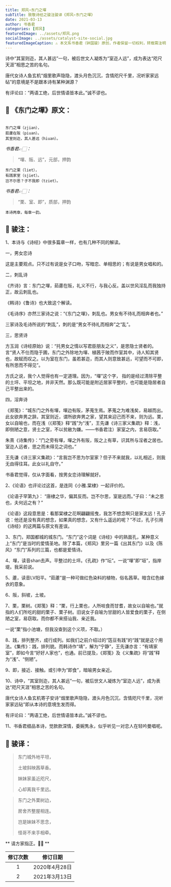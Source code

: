 ```yaml
---
title: 郑风∘东门之墠
subTitle: 致敬诗经之骏注骏译《郑风∘东门之墠》 
date: 2021-03-13 
author: 书香君
categories: [郑风]
featuredImage: ../assets/郑风.png
socialImage: ../assets/catalyst-site-social.jpg
featuredImageCaption: ⚠️️ 本文系书香君（钟国骏）原创，作者保留一切权利，转载需注明出处。
---
```


诗中“其室则迩，其人甚远”一句，被后世文人凝炼为“室迩人远”，成为表达“咫尺天涯”相思之苦的名句。

唐代女诗人鱼玄机“烟里歌声隐隐，渡头月色沉沉，含情咫尺千里，况听家家远砧”的意境是不是跟本诗有某种渊源？

有评论曰：“两语工绝，后世情语皆本此。”诚不谬也。

## 🌼 《东门之墠》原文：
```

东门之墠（zjian），
茹藘在阪（piuan）。
其室则迩，其人甚远（hiuan）。

```
*书香君👉🏻：* 

> “墠、阪、远”，元部，押韵

```
东门之栗（liet），
有践家室（sjiet）。
岂不尔思？子不我即（tziet）。

```
*书香君👉🏻：* 

> “栗、室、即”，质部，押韵

```
本诗两章，每章一韵。

```
## 🍁️ 骏注：

1、本诗与《诗经》中很多篇章一样，也有几种不同的解读。

一，男女恋诗

这是主要观点。只不过有说是女子口吻，写暗恋、单相思的；有说是男女唱和的。

二，刺乱诗

《齐诗》言：东门之墠，茹藘在阪，礼义不行，与我心反。盖以世风淫乱而我独持正，故云刺乱也。

《韩诗》《鲁诗》也大致这个解读。

《毛诗序》亦然三家诗之说：“《东门之墠》，刺乱也。男女有不待礼而相奔者也。”

三家诗及毛诗所说的“刺乱”，刺的是“男女不待礼而相奔”之“乱”。

三，思贤诗

方玉润《诗经原始》说：“托男女之情以写君臣朋友之义”，是思隐士贤者的。言“贤人不仕而隐于圃，东门之外除地为墠、植茜于陂而作室其中，诗人知其贤也，故赋而叹之。以为室在东门，虽若甚迩，而其人则意致甚远，可望而不可即，有所思而不得见”。

方氏之说，我个人觉得也有一定道理。因为，“墠”这个字， 指的是经过清除平整的土坪、平坦之地，并非天然。那么既可能是附近居家平整的，也可能是隐居者自己平整出来的。

四，淫奔诗

《郑笺》：“城东门之外有墠，墠边有阪，茅蒐生焉。茅蒐之为难浅矣，易越而出。此女欲奔男之辞。其室则近，谓所欲奔男之家，望其来迎己而不来，则为远。栗，女以自喻也，而在浅（《郑笺》释“践”为“浅”，王先谦《诗三家义集疏》释：浅，即侧陋之意，贤士之室，不以贫敝为嫌。——书香君注）家室之内，言易窃取。”

朱熹《诗集传》：“门之旁有墠，墠之外有阪，阪之上有草，识其所与淫者之居也。室迩人远者，思之而未得见之词也。”

王先谦《诗三家义集疏》：“言我岂不思为尔室家？但子不来就我，以礼相近，则我无由得往耳。此女以礼自守。”

书香君觉得，仅从字面看，按男女恋诗理解就好。

2、《论语》也评论过这首，是连同《小雅.棠棣》一起评价的。

《论语子罕第九》：
“唐棣之华，偏其反而。岂不尔思，室是远而。”子曰：“未之思也，夫何远之有？”

《论语》这段意思是：看那棠棣之花啊翩翩摇曳，我怎不想念啊只是家太远！孔子说：他还是没有真的想念，如果真的想念，又有什么遥远的呢？”不过，孔子引用《诗经》的这两篇与原文有差误。

3、东门，郑国都城的城东门。“东门”这个词是《诗经》中的熟面孔，某种意义上“东门”是当时的爱情圣地。除了本篇，《郑风》里另一篇《出其东门》以及《陈风》“东门”系列的三篇，也都是爱情诗。

4、墠，读音shan去声。平整过的土坪。《孔疏》作“坛”。一说“墠”即“垣”，指岸堤。我采前说。

5、藘，读音LV阳平。“茹藘”是一种可做红色染料的植物，俗名茜草。暗含红色嫁衣的意象。

6、阪，斜坡，土坡。

7、栗，栗树。《郑笺》释：“栗，行上栗也，人所啖食而甘耆，故女以自喻也。”就指的人们所吃的甜的栗子、栗子树。旧说女子自喻为甘甜的人皆爱食的栗子，在侧陋之室，易窃取。而你都不来搭讪我、亲近我。

一说“栗”指小池塘，但我没查到这个义项，不取。）

8、践，排列整齐，成行成列。如我们之前介绍过的“笾豆有践”的“践”就是这个用法。《集传》：践，排列貌。而韩诗作“靖”，解为“宁静”，王先谦亦言：“有靖家室”，即如今言“好好人家也”，也通。前已提及，《郑笺》及《义集疏》将“践”释为“浅”、“侧陋”。

9、即，接近、接触。或引申为“即食”，暗喻男女亲近。

10、诗中，“其室则迩，其人甚远”一句，被后世文人凝炼为“室迩人远”，成为表达“咫尺天涯”相思之苦的名句。

唐代女诗人鱼玄机寄子安诗“烟里歌声隐隐，渡头月色沉沉，含情咫尺千里，况听家家远砧”即从本诗的意境生发而得。

有评论曰：“两语工绝，后世情语皆本此。”诚不谬也。

11、书香君细品本诗，觉款款深情，委婉隽永，似乎听见一对恋人在轻吟曼唱呢。

## 🍁️ 骏译：

> 东门城外地平坦，
> 
> 土坡斜映茜草香。
> 
> 妹妹家虽近咫尺，
> 
> 心却离我千里远。

> 东门之外栗树边，
> 
> 房舍齐整屋相连。
> 
> 岂是妹妹不思念，
> 
> 怪哥不来手相牵。

** 请方家指正。🙏🏻 **

| 修订次数      | 修订日期 | 
|   :----: |    :----:   | 
| 1    | 2020年4月28日       | 
| 2    | 2021年3月13日       | 

